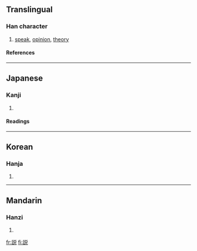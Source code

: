 {{see|說|说}}<!-- may be replaced by zh-forms -->

==Translingual==
===Han character===
{{Han char|rn=149|rad=言|as=07|sn=14|four=|canj=X卜口金口 (XYRCR), 卜口金口山 (YRCRU)}}
# [[speak]], [[opinion]], [[theory]]
====References====
{{Han ref|kx=1165.051|dkj=35556|hdz=63979.030|uh=8AAC|ud=35500|bh=90E0|bd=37088}}
----
==Japanese==
===Kanji===
{{ja-kanji|grade=|rs=言07}}
# {{defn|Japanese}}
====Readings====
{{ja-readings|on=[[せつ]] (setsu), [[ぜい]] (zei), [[えつ]] (etsu)|kun=[[とく]] (toku), [[よろこぶ]] (yorokobu)}}
----
==Korean==
===Hanja===
{{ko-hanja|hangeul=[[설]], [[세]], 열|eumhun=|rv=seol, se, yeol|mr=sŏl, se, yŏl|y=sel, sye, eyl}}
# {{defn|Korean}}
----
==Mandarin==
===Hanzi===
{{cmn-hanzi|sim=说|pin=[[shuō]] (shuo1)|wg=shuo<sup>1</sup>}}
# {{defn|Mandarin}}

[[fr:説]]
[[fi:説]]